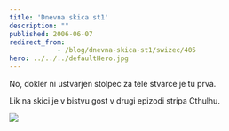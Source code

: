 ```yaml
---
title: 'Dnevna skica st1'
description: ""
published: 2006-06-07
redirect_from: 
            - /blog/dnevna-skica-st1/swizec/405
hero: ../../../defaultHero.jpg
---
```

No, dokler ni ustvarjen stolpec za tele stvarce je tu prva.  
  
Lik na skici je v bistvu gost v drugi epizodi stripa Cthulhu.  
  


![](/includes/editor_upload/Image/sketches/kscan_0131.png)